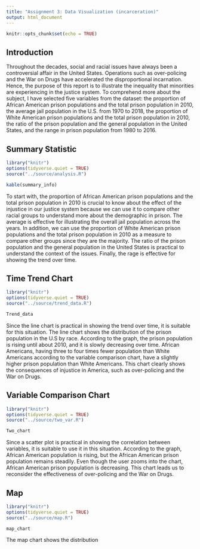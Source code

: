 ```yaml
---
title: "Assignment 3: Data Visualization (incarceration)"
output: html_document
---
```


```r
knitr::opts_chunk$set(echo = TRUE)
```

## Introduction
Throughout the decades, social and racial issues have always been a controversial affair in the United States. Operations such as over-policing and the War on Drugs have accelerated the disproportional incarnation. Hence, the purpose of this report is to illustrate the inequality that minorities are experiencing in the justice system. To comprehend more about the subject, I have selected five variables from the dataset: the proportion of African American prison populations and the total prison population in 2010, the average jail population in the U.S. from 1970 to 2018, the proportion of White American prison populations and the total prison population in 2010, the ratio of the prison population and the general population in the United States, and the range in prison population from 1980 to 2016. 

## Summary Statistic

```r
library("knitr")
options(tidyverse.quiet = TRUE)
source("../source/analysis.R")

kable(summary_info)
```

To start with, the proportion of African American prison populations and the total prison population in 2010 is crucial to know about the effect of the injustice in our justice system because we can use it to compare other racial groups to understand more about the demographic in prison. The average is effective for illustrating the overall jail population across the years. In addition, we can use the proportion of White American prison populations and the total prison population in 2010 as a measure to compare other groups since they are the majority. The ratio of the prison population and the general population in the United States is practical to understand the context of the issues. Finally, the rage is effective for showing the trend over time. 

## Time Trend Chart
```r
library("knitr")
options(tidyverse.quiet = TRUE)
source("../source/trend_data.R")

Trend_data

```
Since the line chart is practical in showing the trend over time, it is suitable for this situation. The line chart shows the distribution of the prison population in the U.S by race. According to the graph, the prison population is rising until about 2010, and it is slowly decreasing over time. African Americans, having three to four times fewer population than White Americans according to the variable comparison chart, have a slightly higher prison population than White Americans. This chart clearly shows the consequences of injustice in America, such as over-policing and the War on Drugs. 

## Variable Comparison Chart
```r
library("knitr")
options(tidyverse.quiet = TRUE)
source("../source/two_var.R")

Two_chart

```

Since a scatter plot is practical in showing the correlation between variables, it is suitable to use it in this situation. According to the graph, African American population is rising, but the African American prison population remains steadily. Even though the user zooms into the chart, African American prison population is decreasing. This chart leads us to reconsider the effectiveness of over-policing and the War on Drugs. 

## Map
```r
library("knitr")
options(tidyverse.quiet = TRUE)
source("../source/map.R")

map_chart

```

The map chart shows the distribution

